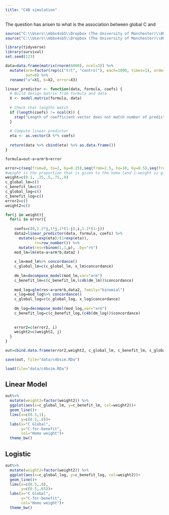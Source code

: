 ```yaml
---
title: "C4B simulation"
---
```


The question has arisen to what is the association between global C and 

```r
source("C:\\Users\\mbbx4sb5\\Dropbox (The University of Manchester)\\00_ICS_RECODE_Shared\\R\\prediction\\decompose_model.R")
source("C:\\Users\\mbbx4sb5\\Dropbox (The University of Manchester)\\00_ICS_RECODE_Shared\\R\\prediction\\c4b.R")

```

```r
library(tidyverse)
library(survival)
set.seed(123)

data=data.frame(matrix(rnorm(6000), ncol=3)) %>% 
  mutate(arm=factor(rep(c("trt", "control"), each=1000, times=1), ordered = F),
         out=0) %>% 
  rename("a"=X1, b=X2, error=X3)

linear_predictor <- function(data, formula, coefs) {
  # Build design matrix from formula and data
  X <- model.matrix(formula, data)
  
  # Check that lengths match
  if (length(coefs) != ncol(X)) {
    stop("Length of coefficient vector does not match number of predictors in design matrix.")
  }
  
  # Compute linear predictor
  eta <- as.vector(X %*% coefs)
  
  return(data %>% cbind(eta) %>% as.data.frame())
}

formula=out~a+arm*b+error
```



```r
error=c(seq(from=0, to=2, by=0.25),seq(from=2.5, to=10, by=0.5),seq(from=11, to=20, by=1))/2
#weight is the proportion that is given to the homo (and 1-weight is given to the Homo)
weight=c(0.1, .25,.5,.75,.9)
c_global_lm=c()
c_benefit_lm=c()
c_global_log=c()
c_benefit_log=c()
error2=c()
weight2=c()

for(j in weight){
  for(i in error){
    
    coefs=c(0,1.2*j,1*j,1*(1-j),i,1.2*(1-j))
    data2=linear_predictor(data, formula, coefs) %>% 
      mutate(p=exp(eta)/(1+exp(eta)),
             rn=row_number()) %>% 
      mutate(res=rbinom(1,1,p), .by="rn")
    mod_lm=lm(eta~a+arm*b,data2 )
    
    x_lm=mod_lm%>% concordance()
    c_global_lm=c(c_global_lm, x_lm$concordance)
    
    dm_lm=decompose_model(mod_lm,var="arm")
    c_benefit_lm=c(c_benefit_lm,(c4b(dm_lm))$concordance)
    
    mod_log=glm(res~a+arm*b,data2, family="binomial")
    x_log=mod_log%>% concordance()
    c_global_log=c(c_global_log, x_log$concordance)
    
    dm_log=decompose_model(mod_log,var="arm")
    c_benefit_log=c(c_benefit_log,(c4b(dm_log))$concordance)
    
    
    error2=c(error2, i)
    weight2=c(weight2, j)
  }
}

out=cbind.data.frame(error2,weight2, c_global_lm, c_benefit_lm, c_global_log, c_benefit_log) 

```

```r
save(out, file="data/c4bsim.RDa")

```

```r
load(file="data/c4bsim.RDa")

```

## Linear Model
```r
out%>% 
  mutate(weight2=factor(weight2)) %>% 
  ggplot(aes(x=c_global_lm, y=c_benefit_lm, col=weight2))+
  geom_line()+
  lims(x=c(0.5,1),
       y=c(0.5,.8))+
  labs(x="C Global",
       y="C-for-benefit",
       col="Homo weight")+
  theme_bw()
```

## Logistic

```r
out%>% 
  mutate(weight2=factor(weight2)) %>% 
  ggplot(aes(x=c_global_log, y=c_benefit_log, col=weight2))+
  geom_line()+
  lims(x=c(0.5,.8),
       y=c(0.5,.65))+
  labs(x="C Global",
       y="C-for-benefit",
       col="Homo weight")+
  theme_bw()
```